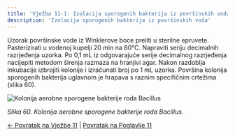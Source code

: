 ```yaml
---
title: 'Vježba 11-1: Izolacija sporogenih bakterija iz površinskih voda'
description: 'Izolacija sporogenih bakterija iz površinskih voda'
---
```


Uzorak površinske vode iz Winklerove boce preliti u sterilne epruvete. Pasterizirati u vodenoj kupelji 20 min na 80°C. Napraviti seriju decimalnih razrjeđenja uzorka. Po 0,1 mL iz odgovarajuće serije decimalnog razrjeđenja nacijepiti metodom širenja razmaza na hranjivi agar. Nakon razdoblja inkubacije izbrojiti kolonije i izračunati broj po 1 mL uzorka. Površina kolonija sporogenih bakterija uglavnom je hrapava s raznim specifičnim crtežima (slika 60).

![Kolonija aerobne sporogene bakterije roda Bacillus](/Images/slika60.jpg)

*Slika 60. Kolonija aerobne sporogene bakterije roda Bacillus.*

[← Povratak na Vježbe 11](../vjezbe-11) | [Povratak na Poglavlje 11](/poglavlje-11/)
